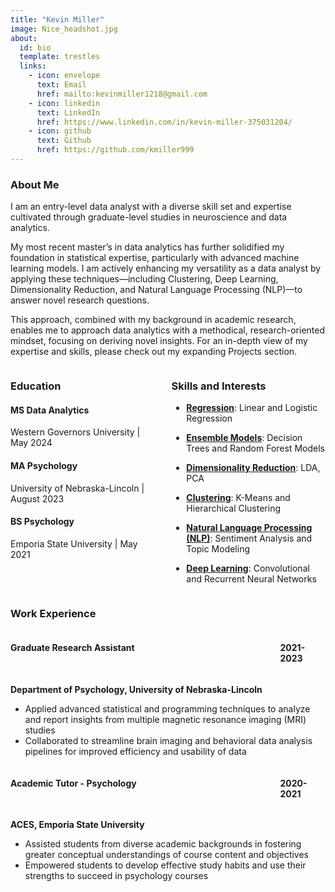 ```yaml
---
title: "Kevin Miller"
image: Nice_headshot.jpg
about:
  id: bio
  template: trestles
  links:
    - icon: envelope
      text: Email
      href: mailto:kevinmiller1218@gmail.com
    - icon: linkedin
      text: LinkedIn
      href: https://www.linkedin.com/in/kevin-miller-375031204/
    - icon: github
      text: Github
      href: https://github.com/kmiller999
---
```


::: {#bio}
### About Me

I am an entry-level data analyst with a diverse skill set and expertise cultivated through graduate-level studies in neuroscience and data analytics.

My most recent master’s in data analytics has further solidified my foundation in statistical expertise, particularly with advanced machine learning models. I am actively enhancing my versatility as a data analyst by applying these techniques—including Clustering, Deep Learning, Dimensionality Reduction, and Natural Language Processing (NLP)—to answer novel research questions.

This approach, combined with my background in academic research, enables me to approach data analytics with a methodical, research-oriented mindset, focusing on deriving novel insights. For an in-depth view of my expertise and skills, please check out my expanding Projects section. 
:::

::: columns
::: {.column width="48%"}
### Education

#### MS Data Analytics

Western Governors University \| May 2024

#### MA Psychology

University of Nebraska-Lincoln \| August 2023

#### BS Psychology

Emporia State University \| May 2021
:::

::: {.column width="50%"}
### Skills and Interests

-   [**Regression**]{.underline}: Linear and Logistic Regression

-   [**Ensemble Models**]{.underline}: Decision Trees and Random Forest Models

-   [**Dimensionality Reduction**]{.underline}: LDA, PCA

-   [**Clustering**]{.underline}: K-Means and Hierarchical Clustering

-   [**Natural Language Processing (NLP)**]{.underline}: Sentiment Analysis and Topic Modeling

-   [**Deep Learning**]{.underline}: Convolutional and Recurrent Neural Networks
:::
:::

### Work Experience

::: columns
::: {.column width="85%"}
#### Graduate Research Assistant
:::

::: {.column width="15%"}
#### 2021-2023
:::
:::

**Department of Psychology, University of Nebraska-Lincoln**

-   Applied advanced statistical and programming techniques to analyze and report insights from multiple magnetic resonance imaging (MRI) studies
-   Collaborated to streamline brain imaging and behavioral data analysis pipelines for improved efficiency and usability of data

::: columns
::: {.column width="85%"}
#### Academic Tutor - Psychology
:::

::: {.column width="15%"}
#### 2020-2021
:::
:::

**ACES, Emporia State University**

-   Assisted students from diverse academic backgrounds in fostering greater conceptual understandings of course content and objectives
-   Empowered students to develop effective study habits and use their strengths to succeed in psychology courses